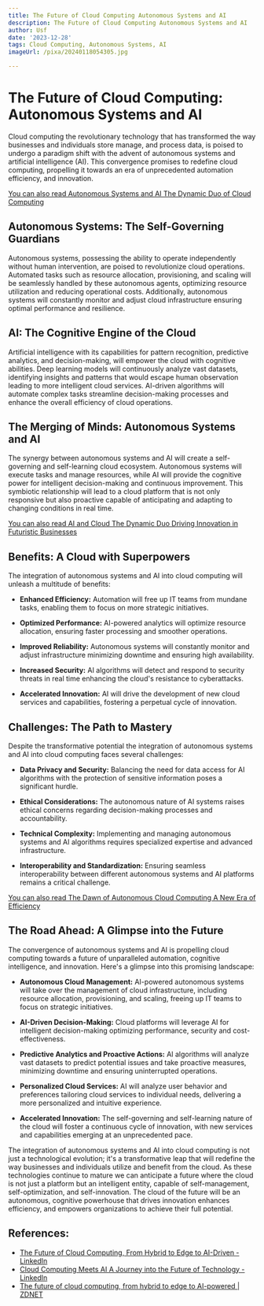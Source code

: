 ```yaml
---
title: The Future of Cloud Computing Autonomous Systems and AI
description: The Future of Cloud Computing Autonomous Systems and AI
author: Usf
date: '2023-12-28'
tags: Cloud Computing, Autonomous Systems, AI
imageUrl: /pixa/20240118054305.jpg

---
```

# The Future of Cloud Computing:  Autonomous Systems and AI

Cloud computing the revolutionary technology that has transformed the way businesses and individuals store manage, and  process  data, is poised to undergo a paradigm shift with the advent of autonomous systems  and  artificial intelligence (AI). This convergence promises to  redefine cloud computing, propelling it towards an era of unprecedented automation efficiency, and innovation.

[You can also  read Autonomous Systems and AI  The Dynamic Duo of Cloud Computing](Autonomous%20Systems%20and%20AI%20The%20Dynamic%20Duo%20of%20Cloud%20Computing)


## Autonomous Systems: The Self-Governing Guardians

Autonomous  systems, possessing the ability to operate independently without  human intervention, are  poised to revolutionize cloud operations. Automated tasks such as resource allocation, provisioning,  and scaling will be seamlessly handled by these autonomous agents, optimizing resource  utilization and reducing operational costs. Additionally, autonomous systems will constantly monitor and adjust cloud infrastructure ensuring optimal  performance and  resilience.

## AI:  The Cognitive Engine of the Cloud

Artificial intelligence with its capabilities for pattern recognition, predictive analytics, and decision-making, will empower the cloud with cognitive abilities. Deep learning models will continuously  analyze vast datasets,  identifying insights and patterns that would escape human observation leading to more intelligent cloud services. AI-driven algorithms will automate complex tasks streamline decision-making processes and enhance the  overall efficiency of cloud operations.

## The  Merging of Minds: Autonomous Systems  and AI

The synergy between autonomous systems and AI will create a self-governing and self-learning cloud ecosystem. Autonomous systems will execute tasks and manage resources, while AI will provide  the cognitive  power for intelligent decision-making  and continuous improvement. This symbiotic relationship will lead to a cloud platform that is not only responsive but also proactive capable of anticipating and adapting  to changing conditions in real time.

[You can also read AI and Cloud The Dynamic  Duo Driving Innovation in Futuristic Businesses](AI%20and%20Cloud%20The%20Dynamic%20Duo%20Driving%20Innovation%20in%20Futuristic%20Businesses)


##  Benefits: A Cloud with Superpowers

The integration of autonomous  systems and AI into cloud computing will unleash a multitude  of  benefits:

- **Enhanced Efficiency:** Automation will free  up IT  teams from mundane tasks, enabling them to focus on more strategic initiatives.

- **Optimized  Performance:** AI-powered analytics will  optimize resource allocation, ensuring faster processing  and smoother operations.

- **Improved Reliability:** Autonomous systems will constantly monitor and adjust infrastructure minimizing downtime and ensuring high availability.

- **Increased Security:** AI algorithms will detect  and respond to  security threats in real time enhancing  the cloud's resistance to cyberattacks.

- **Accelerated Innovation:** AI will drive the  development of new cloud services and capabilities, fostering a perpetual cycle of innovation.

## Challenges: The Path to Mastery

Despite the transformative potential  the integration of autonomous systems and AI into cloud computing  faces several challenges:

- **Data Privacy and Security:** Balancing the need for data  access for AI algorithms with the protection of sensitive  information  poses a significant hurdle.

- **Ethical Considerations:** The autonomous nature of AI systems  raises ethical concerns regarding  decision-making processes and accountability.

- **Technical Complexity:** Implementing and managing autonomous systems and AI algorithms requires specialized expertise  and advanced infrastructure.

- **Interoperability and Standardization:** Ensuring  seamless interoperability between different  autonomous systems and AI platforms remains a critical challenge.

[You can also read The Dawn of Autonomous Cloud Computing A  New  Era of  Efficiency](The%20Dawn%20of%20Autonomous%20Cloud%20Computing%20A%20New%20Era%20of%20Efficiency)


## The  Road Ahead: A Glimpse into the Future

The convergence of autonomous systems and  AI is propelling cloud computing towards a future of unparalleled automation, cognitive intelligence, and innovation. Here's a glimpse into this promising landscape:

- **Autonomous Cloud Management:** AI-powered autonomous systems will  take over the management  of cloud  infrastructure, including resource allocation, provisioning, and scaling, freeing up IT teams to focus on  strategic initiatives.

- **AI-Driven Decision-Making:** Cloud platforms will leverage AI  for intelligent decision-making  optimizing performance, security and cost-effectiveness.

- **Predictive Analytics and Proactive Actions:** AI  algorithms will analyze vast datasets to predict potential issues and take proactive measures,  minimizing downtime and ensuring uninterrupted operations.

- **Personalized Cloud Services:** AI will analyze user behavior and preferences tailoring cloud services to individual needs, delivering a more personalized and intuitive experience.

- **Accelerated Innovation:** The self-governing and self-learning nature of the cloud will foster a continuous cycle  of innovation, with new services and capabilities emerging at an unprecedented pace.

The  integration  of autonomous systems and AI into cloud computing is not just a technological evolution; it's a transformative leap that will redefine the way businesses and individuals utilize and benefit from the cloud. As these technologies continue to  mature we can  anticipate  a future where the cloud is not just a platform  but  an intelligent entity,  capable of  self-management, self-optimization, and self-innovation. The cloud of the future will  be an autonomous, cognitive powerhouse that drives innovation enhances efficiency, and empowers organizations to achieve their full potential.

## References:
- [The Future of Cloud Computing, From Hybrid to Edge to AI-Driven - LinkedIn](https://www.linkedin.com/pulse/future-cloud-computing-from-hybrid-edge-ai-driven-strivemindz)
- [Cloud Computing Meets AI A Journey into the Future of Technology - LinkedIn](https://www.linkedin.com/pulse/cloud-computing-meets-ai-journey-future-technology-logicielity-vtxlf?trk=article-ssr-frontend-pulse_more-articles_related-content-card)
- [The future of cloud computing, from hybrid to edge to AI-powered | ZDNET](https://www.zdnet.com/article/the-future-of-cloud-computing-from-hybrid-to-edge-to-ai-powered/)
